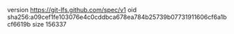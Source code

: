version https://git-lfs.github.com/spec/v1
oid sha256:a09cef1fe103076e4c0cddbca678ea784b25739b07731911606cf6a1bcf6619b
size 156337
